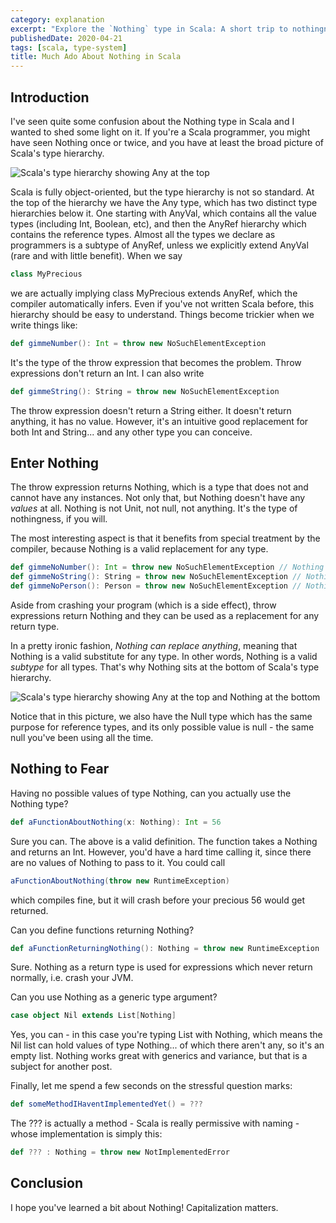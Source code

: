 ```yaml
---
category: explanation
excerpt: "Explore the `Nothing` type in Scala: A short trip to nothingness and its unexpected usefulness"
publishedDate: 2020-04-21
tags: [scala, type-system]
title: Much Ado About Nothing in Scala
---
```


## Introduction

I've seen quite some confusion about the Nothing type in Scala and I wanted to shed some light on it. If you're a Scala programmer, you might have seen Nothing once or twice, and you have at least the broad picture of Scala's type hierarchy.

![Scala's type hierarchy showing `Any` at the top](images/scala-type-hierarchy-basic.png)

Scala is fully object-oriented, but the type hierarchy is not so standard. At the top of the hierarchy we have the Any type, which has two distinct type hierarchies below it. One starting with AnyVal, which contains all the value types (including Int, Boolean, etc), and then the AnyRef hierarchy which contains the reference types. Almost all the types we declare as programmers is a subtype of AnyRef, unless we explicitly extend AnyVal (rare and with little benefit). When we say

```scala
class MyPrecious
```

we are actually implying class MyPrecious extends AnyRef, which the compiler automatically infers. Even if you've not written Scala before, this hierarchy should be easy to understand. Things become trickier when we write things like:

```scala
def gimmeNumber(): Int = throw new NoSuchElementException
```

It's the type of the throw expression that becomes the problem. Throw expressions don't return an Int. I can also write

```scala
def gimmeString(): String = throw new NoSuchElementException
```

The throw expression doesn't return a String either. It doesn't return anything, it has no value. However, it's an intuitive good replacement for both Int and String... and any other type you can conceive.

## Enter Nothing

The throw expression returns Nothing, which is a type that does not and cannot have any instances. Not only that, but Nothing doesn't have any _values_ at all. Nothing is not Unit, not null, not anything. It's the type of nothingness, if you will.

The most interesting aspect is that it benefits from special treatment by the compiler, because Nothing is a valid replacement for any type.

```scala
def gimmeNoNumber(): Int = throw new NoSuchElementException // Nothing
def gimmeNoString(): String = throw new NoSuchElementException // Nothing
def gimmeNoPerson(): Person = throw new NoSuchElementException // Nothing
```

Aside from crashing your program (which is a side effect), throw expressions return Nothing and they can be used as a replacement for any return type.

In a pretty ironic fashion, _Nothing can replace anything_, meaning that Nothing is a valid substitute for any type. In other words, Nothing is a valid _subtype_ for all types. That's why Nothing sits at the bottom of Scala's type hierarchy.

![Scala's type hierarchy showing `Any` at the top and `Nothing` at the bottom](images/scala-type-hierarchy-full.png)

Notice that in this picture, we also have the Null type which has the same purpose for reference types, and its only possible value is null - the same null you've been using all the time.

## Nothing to Fear

Having no possible values of type Nothing, can you actually use the Nothing type?

```scala
def aFunctionAboutNothing(x: Nothing): Int = 56
```

Sure you can. The above is a valid definition. The function takes a Nothing and returns an Int. However, you'd have a hard time calling it, since there are no values of Nothing to pass to it. You could call

```scala
aFunctionAboutNothing(throw new RuntimeException)
```

which compiles fine, but it will crash before your precious 56 would get returned.

Can you define functions returning Nothing?

```scala
def aFunctionReturningNothing(): Nothing = throw new RuntimeException
```

Sure. Nothing as a return type is used for expressions which never return normally, i.e. crash your JVM.

Can you use Nothing as a generic type argument?

```scala
case object Nil extends List[Nothing]
```

Yes, you can - in this case you're typing List with Nothing, which means the Nil list can hold values of type Nothing... of which there aren't any, so it's an empty list. Nothing works great with generics and variance, but that is a subject for another post.

Finally, let me spend a few seconds on the stressful question marks:

```scala
def someMethodIHaventImplementedYet() = ???
```

The ??? is actually a method - Scala is really permissive with naming - whose implementation is simply this:

```scala
def ??? : Nothing = throw new NotImplementedError
```

## Conclusion

I hope you've learned a bit about Nothing! Capitalization matters.
